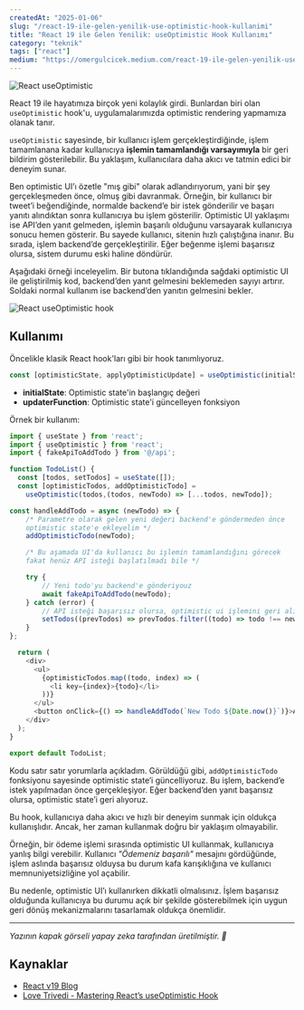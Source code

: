```yaml
---
createdAt: "2025-01-06"
slug: "/react-19-ile-gelen-yenilik-use-optimistic-hook-kullanimi"
title: "React 19 ile Gelen Yenilik: useOptimistic Hook Kullanımı"
category: "teknik"
tags: ["react"]
medium: "https://omergulcicek.medium.com/react-19-ile-gelen-yenilik-useoptimistic-hook-kullan%C4%B1m%C4%B1-eebe5cb6a732"
---
```


![React useOptimistic](/blog/2025-01-06/useOptimistic.png)

React 19 ile hayatımıza birçok yeni kolaylık girdi. Bunlardan biri olan `useOptimistic` hook'u, uygulamalarımızda optimistic rendering yapmamıza olanak tanır.

`useOptimistic` sayesinde, bir kullanıcı işlem gerçekleştirdiğinde, işlem tamamlanana kadar kullanıcıya **işlemin tamamlandığı varsayımıyla** bir geri bildirim gösterilebilir. Bu yaklaşım, kullanıcılara daha akıcı ve tatmin edici bir deneyim sunar.

Ben optimistic UI’ı özetle "mış gibi" olarak adlandırıyorum, yani bir şey gerçekleşmeden önce, olmuş gibi davranmak. Örneğin, bir kullanıcı bir tweet’i beğendiğinde, normalde backend’e bir istek gönderilir ve başarı yanıtı alındıktan sonra kullanıcıya bu işlem gösterilir. Optimistic UI yaklaşımı ise API’den yanıt gelmeden, işlemin başarılı olduğunu varsayarak kullanıcıya sonucu hemen gösterir. Bu sayede kullanıcı, sitenin hızlı çalıştığına inanır. Bu sırada, işlem backend’de gerçekleştirilir. Eğer beğenme işlemi başarısız olursa, sistem durumu eski haline döndürür.

Aşağıdaki örneği inceleyelim. Bir butona tıklandığında sağdaki optimistic UI ile geliştirilmiş kod, backend’den yanıt gelmesini beklemeden sayıyı artırır. Soldaki normal kullanım ise backend’den yanıtın gelmesini bekler.

![React useOptimistic hook](/blog/2025-01-06/optimistic-ui.gif)
## Kullanımı

Öncelikle klasik React hook'ları gibi bir hook tanımlıyoruz.

```javascript
const [optimisticState, applyOptimisticUpdate] = useOptimistic(initialState, updaterFunction);
```

- **initialState**: Optimistic state'in başlangıç değeri
- **updaterFunction**: Optimistic state'i güncelleyen fonksiyon

Örnek bir kullanım:

```javascript
import { useState } from 'react';
import { useOptimistic } from 'react';
import { fakeApiToAddTodo } from '@/api';

function TodoList() {
  const [todos, setTodos] = useState([]);
  const [optimisticTodos, addOptimisticTodo] =
	useOptimistic(todos,(todos, newTodo) => [...todos, newTodo]);

const handleAddTodo = async (newTodo) => {
	/* Parametre olarak gelen yeni değeri backend'e göndermeden önce
	optimistic state'e ekleyelim */
	addOptimisticTodo(newTodo);

	/* Bu aşamada UI'da kullanıcı bu işlemin tamamlandığını görecek
	fakat henüz API isteği başlatılmadı bile */

	try {
		// Yeni todo'yu backend'e gönderiyouz
		await fakeApiToAddTodo(newTodo);
	} catch (error) {
		// API isteği başarısız olursa, optimistic ui işlemini geri alıyoruz
		setTodos((prevTodos) => prevTodos.filter((todo) => todo !== newTodo));
	}
};

  return (
    <div>
      <ul>
        {optimisticTodos.map((todo, index) => (
          <li key={index}>{todo}</li>
        ))}
      </ul>
      <button onClick={() => handleAddTodo(`New Todo ${Date.now()}`)}>Add Todo</button>
    </div>
  );
}

export default TodoList;
```

Kodu satır satır yorumlarla açıkladım. Görüldüğü gibi, `addOptimisticTodo` fonksiyonu sayesinde optimistic state’i güncelliyoruz. Bu işlem, backend’e istek yapılmadan önce gerçekleşiyor. Eğer backend’den yanıt başarısız olursa, optimistic state’i geri alıyoruz.

Bu hook, kullanıcıya daha akıcı ve hızlı bir deneyim sunmak için oldukça kullanışlıdır. Ancak, her zaman kullanmak doğru bir yaklaşım olmayabilir.

Örneğin, bir ödeme işlemi sırasında optimistic UI kullanmak, kullanıcıya yanlış bilgi verebilir. Kullanıcı *"Ödemeniz başarılı"* mesajını gördüğünde, işlem aslında başarısız olduysa bu durum kafa karışıklığına ve kullanıcı memnuniyetsizliğine yol açabilir.

Bu nedenle, optimistic UI’ı kullanırken dikkatli olmalısınız. İşlem başarısız olduğunda kullanıcıya bu durumu açık bir şekilde gösterebilmek için uygun geri dönüş mekanizmalarını tasarlamak oldukça önemlidir.

***

*Yazının kapak görseli yapay zeka tarafından üretilmiştir. 🤖*

## Kaynaklar

- <a href="https://react.dev/blog/2024/12/05/react-19#whats-new-in-react-19" target="_blank" rel="noreferrer noopener">React v19 Blog</a>
- <a href="https://medium.com/zestgeek/mastering-reacts-useoptimistic-hook-a-comprehensive-guide-with-examples-75b4637fe760" target="_blank" rel="noreferrer noopener">Love Trivedi - Mastering React’s useOptimistic Hook</a>
